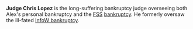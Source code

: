 {{Stub}}

'''Judge Chris Lopez''' is the long-suffering bankruptcy judge overseeing both Alex's personal bankruptcy and the [[Free Speech Systems LLC|FSS]] [[Free Speech Systems Bankruptcy Case|bankruptcy]]. He formerly oversaw the ill-fated [[InfoW et. al. Bankruptcy Case|InfoW bankruptcy]].
